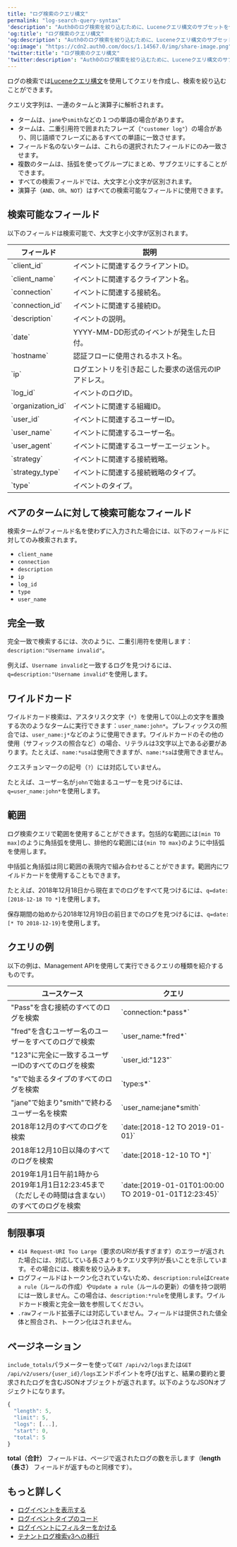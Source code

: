 ```yaml
---
title: "ログ検索のクエリ構文"
permalink: "log-search-query-syntax"
'description': "Auth0のログ検索を絞り込むために、Luceneクエリ構文のサブセットを使用した検索クエリ構文について説明します。"
'og:title': "ログ検索のクエリ構文"
'og:description': "Auth0のログ検索を絞り込むために、Luceneクエリ構文のサブセットを使用した検索クエリ構文について説明します。"
'og:image': "https://cdn2.auth0.com/docs/1.14567.0/img/share-image.png"
'twitter:title': "ログ検索のクエリ構文"
'twitter:description': "Auth0のログ検索を絞り込むために、Luceneクエリ構文のサブセットを使用した検索クエリ構文について説明します。"
---
```


ログの検索では[Luceneクエリ構文](https://lucene.apache.org/core/2_9_4/queryparsersyntax.html)を使用してクエリを作成し、検索を絞り込むことができます。

クエリ文字列は、一連のタームと演算子に解析されます。

* タームは、`jane`や`smith`などの１つの単語の場合があります。
* タームは、二重引用符で囲まれたフレーズ（`"customer log"`）の場合があり、同じ語順でフレーズにあるすべての単語に一致させます。
* フィールド名のないタームは、これらの選択されたフィールドにのみ一致させます。
* 複数のタームは、括弧を使ってグループにまとめ、サブクエリにすることができます。
* すべての検索フィールドでは、大文字と小文字が区別されます。
* 演算子（`AND`、`OR`、`NOT`）はすべての検索可能なフィールドに使用できます。

## 検索可能なフィールド

以下のフィールドは検索可能で、大文字と小文字が区別されます。

<table class="table"><thead>
<tr>
<th><strong>フィールド</strong></th>
<th><strong>説明</strong></th>
</tr>
</thead>
<tbody>
<tr>
<td>`client_id`</td>
<td>イベントに関連するクライアントID。</td>
</tr>
<tr>
<td>`client_name`</td>
<td>イベントに関連するクライアント名。</td>
</tr>
<tr>
<td>`connection`</td>
<td>イベントに関連する接続名。</td>
</tr>
<tr>
<td>`connection_id`</td>
<td>イベントに関連する接続ID。</td>
</tr>
<tr>
<td>`description`</td>
<td>イベントの説明。</td>
</tr>
<tr>
<td>`date`</td>
<td>YYYY-MM-DD形式のイベントが発生した日付。</td>
</tr>
<tr>
<td>`hostname`</td>
<td>認証フローに使用されるホスト名。</td>
</tr>
<tr>
<td>`ip`</td>
<td>ログエントリを引き起こした要求の送信元のIPアドレス。</td>
</tr>
<tr>
<td>`log_id`</td>
<td>イベントのログID。</td>
</tr>
<tr>
<td>`organization_id`</td>
<td>イベントに関連する組織ID。</td>
</tr>
<tr>
<td>`user_id`</td>
<td>イベントに関連するユーザーID。</td>
</tr>
<tr>
<td>`user_name`</td>
<td>イベントに関連するユーザー名。</td>
</tr>
<tr>
<td>`user_agent`</td>
<td>イベントに関連するユーザーエージェント。</td>
</tr>
<tr>
<td>`strategy`</td>
<td>イベントに関連する接続戦略。</td>
</tr>
<tr>
<td>`strategy_type`</td>
<td>イベントに関連する接続戦略のタイプ。</td>
</tr>
<tr>
<td>`type`</td>
<td>イベントのタイプ。</td>
</tr>
</tbody>
</table>

## ベアのタームに対して検索可能なフィールド

検索タームがフィールド名を使わずに入力された場合には、以下のフィールドに対してのみ検索されます。

* `client_name`
* `connection`
* `description`
* `ip`
* `log_id`
* `type`
* `user_name`

## 完全一致

完全一致で検索するには、次のように、二重引用符を使用します：`description:"Username invalid"`。

例えば、`Username invalid`と一致するログを見つけるには、`q=description:"Username invalid"`を使用します。

## ワイルドカード

ワイルドカード検索は、アスタリスク文字（`*`）を使用して0以上の文字を置換する次のようなタームに実行できます：`user_name:john*`。プレフィックスの照合では、`user_name:j*`などのように使用できます。ワイルドカードのその他の使用（サフィックスの照合など）の場合、リテラルは3文字以上である必要があります。たとえば、`name:*usa`は使用できますが、`name:*sa`は使用できません。

クエスチョンマークの記号（`?`）には対応していません。

たとえば、ユーザー名が`john`で始まるユーザーを見つけるには、`q=user_name:john*`を使用します。

## 範囲

ログ検索クエリで範囲を使用することができます。包括的な範囲には`[min TO max]`のように角括弧を使用し、排他的な範囲には`{min TO max}`のように中括弧を使用します。

中括弧と角括弧は同じ範囲の表現内で組み合わせることができます。範囲内にワイルドカードを使用することもできます。

たとえば、2018年12月18日から現在までのログをすべて見つけるには、`q=date:[2018-12-18 TO *]`を使用します。

保存期間の始めから2018年12月19日の前日までのログを見つけるには、`q=date:[* TO 2018-12-19}`を使用します。

## クエリの例

以下の例は、<Tooltip data-tooltip-id="react-containers-DefinitionTooltip-0" href="/docs/ja-jp/glossary?term=management-api" tip="Management API: 顧客が管理タスクを実行できるようにするための製品。" cta="用語集の表示">Management API</Tooltip>を使用して実行できるクエリの種類を紹介するものです。

<table class="table"><thead>
<tr>
<th>ユースケース</th>
<th>クエリ</th>
</tr>
</thead>
<tbody>
<tr>
<td>"Pass"を含む接続のすべてのログを検索</td>
<td>`connection:*pass*`</td>
</tr>
<tr>
<td>"fred"を含むユーザー名のユーザーをすべてのログで検索</td>
<td>`user_name:*fred*`</td>
</tr>
<tr>
<td>"123"に完全に一致するユーザーIDのすべてのログを検索</td>
<td>`user_id:"123"`</td>
</tr>
<tr>
<td>"s"で始まるタイプのすべてのログを検索</td>
<td>`type:s*`</td>
</tr>
<tr>
<td>"jane"で始まり"smith"で終わるユーザー名を検索</td>
<td>`user_name:jane*smith`</td>
</tr>
<tr>
<td>2018年12月のすべてのログを検索</td>
<td>`date:[2018-12 TO 2019-01-01}`</td>
</tr>
<tr>
<td>2018年12月10日以降のすべてのログを検索</td>
<td>`date:[2018-12-10 TO *]`</td>
</tr>
<tr>
<td>2019年1月1日午前1時から2019年1月1日12:23:45まで（ただしその時間は含まない）のすべてのログを検索</td>
<td>`date:[2019-01-01T01:00:00 TO 2019-01-01T12:23:45}`</td>
</tr>
</tbody>
</table>

## 制限事項

* `414 Request-URI Too Large`（要求のURIが長すぎます）のエラーが返された場合には、対応している長さよりもクエリ文字列が長いことを示しています。その場合には、検索を絞り込みます。
* ログフィールドはトークン化されていないため、`description:rule`は`Create a rule`（ルールの作成）や`Update a rule`（ルールの更新）の値を持つ説明には一致しません。この場合は、`description:*rule`を使用します。ワイルドカード検索と完全一致を参照してください。
* `.raw`フィールド拡張子には対応していません。フィールドは提供された値全体と照合され、トークン化はされません。

## ページネーション

`include_totals`パラメーターを使って`GET /api/v2/logs`または`GET /api/v2/users/{user_id}/logs`エンドポイントを呼び出すと、結果の要約と要求されたログを含むJSONオブジェクトが返されます。以下のようなJSONオブジェクトになります。

```javascript lines
{
  "length": 5,
  "limit": 5,
  "logs": [...],
  "start": 0,
  "total": 5
}
```

**total（合計）** フィールドは、ページで返されたログの数を示します（**length（長さ）** フィールドが返すものと同様です）。

## もっと詳しく

* [ログイベントを表示する](/docs/ja-jp/deploy-monitor/logs/view-log-events)
* [ログイベントタイプのコード](/docs/ja-jp/deploy-monitor/logs/log-event-type-codes)
* [ログイベントにフィルターをかける](/docs/ja-jp/deploy-monitor/logs/log-event-filters)
* [テナントログ検索v3への移行](/docs/ja-jp/troubleshoot/product-lifecycle/past-migrations/migrate-to-tenant-log-search-v3)
